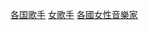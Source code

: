 {{Categories by country|nocat}}
{{Parent category}}
{{Commonscat|Female vocalists by country}}

{{DEFAULTSORT:Female singers by nationality}}
[[Category:各国歌手|]]
[[Category:女歌手|]]
[[Category:各國女性音樂家|]]